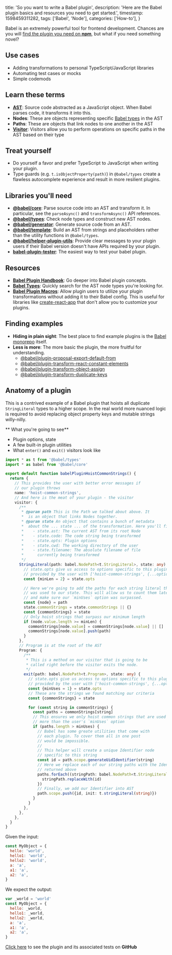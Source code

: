   title: 'So you want to write a Babel plugin',
  description:
    'Here are the Babel plugin basics and resources you need to get started.',
  timestamp: 1598459311282,
  tags: ['Babel', 'Node'],
  categories: ['How-to'],
}

Babel is an extremely powerful tool for frontend development. Chances are you will
[find the plugin you need on **npm**](https://www.npmjs.com/search?q=babel%20plugin),
but what if you need something novel?

## Use cases

- Adding transformations to personal TypeScript/JavaScript libraries
- Automating test cases or mocks
- Simple codemods

## Learn these terms

- [**AST**](https://en.wikipedia.org/wiki/Abstract_syntax_tree): Source code abstracted as a JavaScript object. When Babel parses code, it
  transforms it into this.
- **Nodes**: These are objects representing specific [Babel types](https://babeljs.io/docs/en/babel-types)
  in the AST
- **Paths**: These are objects that link nodes to one another in the AST
- [**Visitor**](https://en.wikipedia.org/wiki/Visitor_pattern): Visitors
  allow you to perform operations on specific paths in the AST based on
  their type

## Treat yourself

- Do yourself a favor and prefer TypeScript to JavaScript when writing your plugin.
- Type guards (e.g. `t.isObjectProperty(path)`) in `@babel/types` create a flawless autocomplete
  experience and result in more resilient plugins.

## Libraries you'll need

- [**@babel/core**](https://www.npmjs.com/package/@babel/core): Parse source code into an AST and transform it.
  In particular, see the `parseAsync()` and `transformAsync()` API references.
- [**@babel/types**](https://www.npmjs.com/package/@babel/types): Check node types and construct new AST nodes.
- [**@babel/generator**](https://www.npmjs.com/package/@babel/generator): Generate source code from an AST.
- [**@babel/template**](https://www.npmjs.com/package/@babel/template): Build an AST from strings and placeholders
  rather than the utility functions in `@babel/types`.
- [**@babel/helper-plugin-utils**](https://babeljs.io/docs/en/next/babel-helper-plugin-utils.html): Provide clear messages
  to your plugin users if their Babel version doesn't have APIs required by your plugin.
- [**babel-plugin-tester**](https://github.com/babel-utils/babel-plugin-tester): The easiest way to test your babel plugin.

## Resources

- [**Babel Plugin Handbook**](https://github.com/kentcdodds/babel-plugin-handbook/blob/master/README.md#table-of-contents): Go
  deeper into Babel plugin concepts.
- [**Babel Types**](https://babeljs.io/docs/en/babel-types): Quickly search for the AST
  node types you're looking for.
- [**Babel Plugin Macros**](https://github.com/kentcdodds/babel-plugin-macros): Allow
  plugin users to utilize your plugin transformations without adding it to their
  Babel config. This is useful for libraries like [create-react-app](https://github.com/facebook/create-react-app)
  that don't allow you to customize your plugins.

## Finding examples

- **Hiding in plain sight**: The best place to find example plugins is the [Babel monorepo](https://github.com/babel/babel/tree/eea156b2cb8deecfcf82d52aa1b71ba4995c7d68/packages)
  itself.
- **Less is more**: The more basic the plugin, the more fruitful for understanding.
  - [@babel/plugin-proposal-export-default-from](https://github.com/babel/babel/blob/eea156b2cb8deecfcf82d52aa1b71ba4995c7d68/packages/babel-plugin-proposal-export-default-from/src/index.js)
  - [@babel/plugin-transform-react-constant-elements](https://github.com/babel/babel/blob/eea156b2cb8deecfcf82d52aa1b71ba4995c7d68/packages/babel-plugin-transform-react-constant-elements/src/index.js)
  - [@babel/plugin-transform-object-assign](https://github.com/babel/babel/blob/eea156b2cb8deecfcf82d52aa1b71ba4995c7d68/packages/babel-plugin-transform-object-assign/src/index.js)
  - [@babel/plugin-transform-duplicate-keys](https://github.com/babel/babel/blob/eea156b2cb8deecfcf82d52aa1b71ba4995c7d68/packages/babel-plugin-transform-duplicate-keys/src/index.js)

## Anatomy of a plugin

This is a contrived example of a Babel plugin that hoists all duplicate `StringLiteral` types to
a higher scope. In the real world more nuanced logic is required to avoid replacing object
property keys and mutable strings willy-nilly.

** What you're going to see**

- Plugin options, state
- A few built-in plugin utilities
- What `enter()` and `exit()` visitors look like

```ts
import * as t from '@babel/types'
import * as babel from '@babel/core'

export default function babelPluginHoistCommonStrings() {
  return {
    // This provides the user with better error messages if
    // our plugin throws
    name: 'hoist-common-strings',
    // And here is the meat of your plugin - the visitor
    visitor: {
      /**
       * @param path This is the Path we talked about above. It
       *  is an object that links Nodes together.
       * @param state An object that contains a bunch of metadata
       *  about the ... state ... of the transformation. Here you'll find:
       *    - state.ast: The current AST from its root Node
       *    - state.code: The code string being transformed
       *    - state.opts: Plugin options
       *    - state.cwd: The working directory of the user
       *    - state.filename: The absolute filename of file
       *      currently being transformed
       */
      StringLiteral(path: babel.NodePath<t.StringLiteral>, state: any) {
        // state.opts give us access to options specific to this plugin
        // provided by the user with ['hoist-common-strings', {...options...}]
        const {minLen = 2} = state.opts

        // Here we're going to add the paths for each string literal that
        // was used to our state. This will allow us to count them later
        // and make sure our `minUses` option was surpassed.
        const {node} = path
        state.commonStrings = state.commonStrings || {}
        const {commonStrings} = state
        // Only hoist strings that surpass our minimum length
        if (node.value.length >= minLen) {
          commonStrings[node.value] = commonStrings[node.value] || []
          commonStrings[node.value].push(path)
        }
      },
      // Program is at the root of the AST
      Program: {
        /**
         * This is a method on our visitor that is going to be
         * called right before the visitor exits the node.
         */
        exit(path: babel.NodePath<t.Program>, state: any) {
          // state.opts give us access to options specific to this plugin
          // provided by the user with ['hoist-common-strings', {...options...}]
          const {minUses = 1} = state.opts
          // These are the strings we found matching our criteria
          const {commonStrings} = state

          for (const string in commonStrings) {
            const paths = commonStrings[string]
            // This ensures we only hoist common strings that are used
            // more than the user's `minUses` option
            if (paths.length > minUses) {
              // Babel has some greate utilities that come with
              // each plugin. To cover them all in one post
              // would be impossible.
              //
              // This helper will create a unique Identifier node
              // specific to this string
              const id = path.scope.generateUidIdentifier(string)
              // Here we replace each of our string paths with the Identifier
              // returned above
              paths.forEach((stringPath: babel.NodePath<t.StringLiteral>) => {
                stringPath.replaceWith(id)
              })
              // Finally, we add our Identifier into AST
              path.scope.push({id, init: t.stringLiteral(string)})
            }
          }
        },
      },
    },
  }
}
```

Given the input:

```js
const MyObject = {
  hello: 'world',
  hello1: 'world',
  hello2: 'world',
  a: 'a',
  a1: 'a',
  a2: 'a',
}
```

We expect the output:

```js
var _world = 'world'
const MyObject = {
  hello: _world,
  hello1: _world,
  hello2: _world,
  a: 'a',
  a1: 'a',
  a2: 'a',
}
```

[Click here](https://github.com/jaredLunde/babel-plugin-example) to see the plugin and its associated tests on **GitHub**

